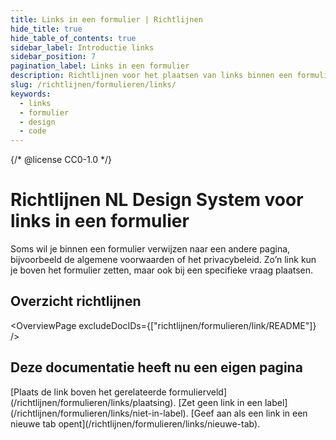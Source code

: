 ```yaml
---
title: Links in een formulier | Richtlijnen
hide_title: true
hide_table_of_contents: true
sidebar_label: Introductie links
sidebar_position: 7
pagination_label: Links in een formulier
description: Richtlijnen voor het plaatsen van links binnen een formulier.
slug: /richtlijnen/formulieren/links/
keywords:
  - links
  - formulier
  - design
  - code
---
```


{/* @license CC0-1.0 */}


# Richtlijnen NL Design System voor links in een formulier

Soms wil je binnen een formulier verwijzen naar een andere pagina, bijvoorbeeld de algemene voorwaarden of het privacybeleid. Zo’n link kun je boven het formulier zetten, maar ook bij een specifieke vraag plaatsen.

## Overzicht richtlijnen

<OverviewPage excludeDocIDs={["richtlijnen/formulieren/link/README"]} />

## Deze documentatie heeft nu een eigen pagina

<FragmentRedirect id="plaats-de-link-boven-het-gerelateerde-formulierveld">
  [Plaats de link boven het gerelateerde formulierveld](/richtlijnen/formulieren/links/plaatsing).
</FragmentRedirect>
<FragmentRedirect id="zet-geen-link-in-een-label">
  [Zet geen link in een label](/richtlijnen/formulieren/links/niet-in-label).
</FragmentRedirect>
<FragmentRedirect id="geef-aan-als-een-link-in-een-nieuwe-tab-opent">
  [Geef aan als een link in een nieuwe tab opent](/richtlijnen/formulieren/links/nieuwe-tab).
</FragmentRedirect>

<FooterInfo />
